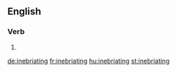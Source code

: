 ==English==

===Verb===
{{head|en}}

# {{present participle of|inebriate}}

[[de:inebriating]]
[[fr:inebriating]]
[[hu:inebriating]]
[[st:inebriating]]